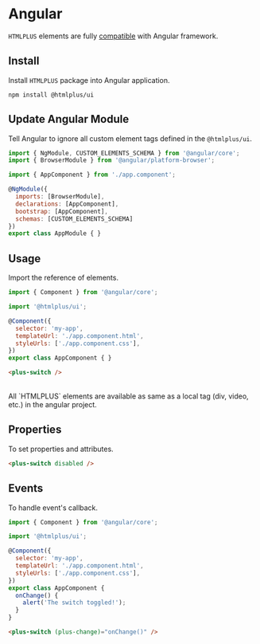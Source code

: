 # Angular

`HTMLPLUS` elements are fully [compatible](https://custom-elements-everywhere.com/#angular) with Angular framework.

## Install

Install `HTMLPLUS` package into Angular application.

```markup
npm install @htmlplus/ui
```

## Update Angular Module

Tell Angular to ignore all custom element tags defined in the `@htmlplus/ui`.

```js
import { NgModule, CUSTOM_ELEMENTS_SCHEMA } from '@angular/core';
import { BrowserModule } from '@angular/platform-browser';

import { AppComponent } from './app.component';

@NgModule({
  imports: [BrowserModule],
  declarations: [AppComponent],
  bootstrap: [AppComponent],
  schemas: [CUSTOM_ELEMENTS_SCHEMA]
})
export class AppModule { }
```

## Usage

Import the reference of elements.

```js
import { Component } from '@angular/core';

import '@htmlplus/ui';

@Component({
  selector: 'my-app',
  templateUrl: './app.component.html',
  styleUrls: ['./app.component.css'],
})
export class AppComponent { }
```

```html
<plus-switch />
```

<br/>

<Alert type="info">
All `HTMLPLUS` elements are available as same as a local tag (div, video, etc.) in the angular project.
</Alert>

## Properties

To set properties and attributes.

```html
<plus-switch disabled />
```

## Events

To handle event's callback.

```js
import { Component } from '@angular/core';

import '@htmlplus/ui';

@Component({
  selector: 'my-app',
  templateUrl: './app.component.html',
  styleUrls: ['./app.component.css'],
})
export class AppComponent {
  onChange() {
    alert('The switch toggled!');
  }
}
```

```html
<plus-switch (plus-change)="onChange()" />
```
